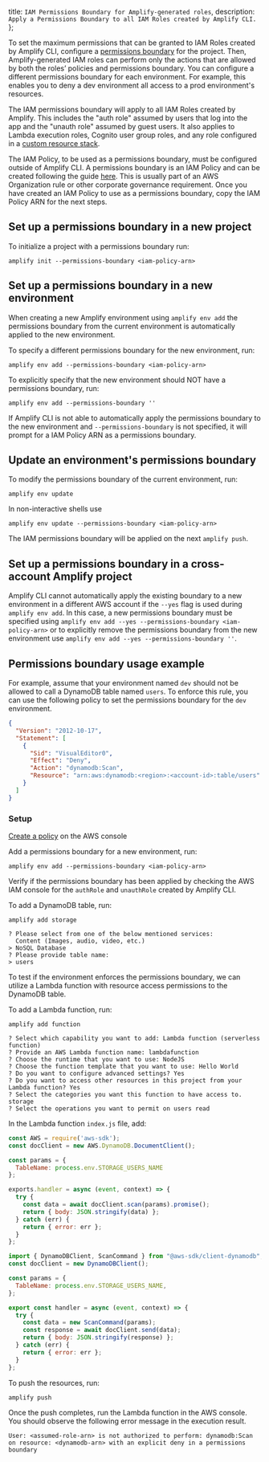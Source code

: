   title: `IAM Permissions Boundary for Amplify-generated roles`,
  description: `Apply a Permissions Boundary to all IAM Roles created by Amplify CLI.`
};

To set the maximum permissions that can be granted to IAM Roles created by Amplify CLI, configure a [permissions boundary](https://docs.aws.amazon.com/IAM/latest/UserGuide/access_policies_boundaries.html) for the project. Then, Amplify-generated IAM roles can perform only the actions that are allowed by both the roles’ policies and permissions boundary. You can configure a different permissions boundary for each environment. For example, this enables you to deny a dev environment all access to a prod environment's resources.

The IAM permissions boundary will apply to all IAM Roles created by Amplify. This includes the "auth role" assumed by users that log into the app and the "unauth role" assumed by guest users. It also applies to Lambda execution roles, Cognito user group roles, and any role configured in a [custom resource stack](/cli/custom/cloudformation).

The IAM Policy, to be used as a permissions boundary, must be configured outside of Amplify CLI. A permissions boundary is an IAM Policy and can be created following the guide [here](https://docs.aws.amazon.com/IAM/latest/UserGuide/access_policies_create-console.html). This is usually part of an AWS Organization rule or other corporate governance requirement. Once you have created an IAM Policy to use as a permissions boundary, copy the IAM Policy ARN for the next steps.

## Set up a permissions boundary in a new project

To initialize a project with a permissions boundary run:

```
amplify init --permissions-boundary <iam-policy-arn>
```

## Set up a permissions boundary in a new environment

When creating a new Amplify environment using `amplify env add` the permissions boundary from the current environment is automatically applied to the new environment.

To specify a different permissions boundary for the new environment, run:

```
amplify env add --permissions-boundary <iam-policy-arn>
```

To explicitly specify that the new environment should NOT have a permissions boundary, run:

```
amplify env add --permissions-boundary ''
```

If Amplify CLI is not able to automatically apply the permissions boundary to the new environment and `--permissions-boundary` is not specified, it will prompt for a IAM Policy ARN as a permissions boundary.

## Update an environment's permissions boundary

To modify the permissions boundary of the current environment, run:

```
amplify env update
```

In non-interactive shells use

```
amplify env update --permissions-boundary <iam-policy-arn>
```

The IAM permissions boundary will be applied on the next `amplify push`.

## Set up a permissions boundary in a cross-account Amplify project

Amplify CLI cannot automatically apply the existing boundary to a new environment in a different AWS account if the `--yes` flag is used during `amplify env add`. In this case, a new permissions boundary must be specified using `amplify env add --yes --permissions-boundary <iam-policy-arn>` or to explicitly remove the permissions boundary from the new environment use `amplify env add --yes --permissions-boundary ''`.

## Permissions boundary usage example

For example, assume that your environment named `dev` should not be allowed to call a DynamoDB table named `users`. To enforce this rule, you can use the following policy to set the permissions boundary for the `dev` environment.

```json
{
  "Version": "2012-10-17",
  "Statement": [
    {
      "Sid": "VisualEditor0",
      "Effect": "Deny",
      "Action": "dynamodb:Scan",
      "Resource": "arn:aws:dynamodb:<region>:<account-id>:table/users"
    }
  ]
}
```

### Setup

[Create a policy](https://docs.aws.amazon.com/IAM/latest/UserGuide/tutorial_managed-policies.html) on the AWS console

Add a permissions boundary for a new environment, run:

```
amplify env add --permissions-boundary <iam-policy-arn>
```

Verify if the permissions boundary has been applied by checking the AWS IAM console for the `authRole` and `unauthRole` created by Amplify CLI.

To add a DynamoDB table, run:

```
amplify add storage
```

```
? Please select from one of the below mentioned services:
  Content (Images, audio, video, etc.)
> NoSQL Database
? Please provide table name:
> users
```

To test if the environment enforces the permissions boundary, we can utilize a Lambda function with resource access permissions to the DynamoDB table.

To add a Lambda function, run:

```
amplify add function
```

```
? Select which capability you want to add: Lambda function (serverless function)
? Provide an AWS Lambda function name: lambdafunction
? Choose the runtime that you want to use: NodeJS
? Choose the function template that you want to use: Hello World
? Do you want to configure advanced settings? Yes
? Do you want to access other resources in this project from your Lambda function? Yes
? Select the categories you want this function to have access to. storage
? Select the operations you want to permit on users read
```

In the Lambda function `index.js` file, add:

<BlockSwitcher>

<Block name="AWS SDK V2">

```js
const AWS = require('aws-sdk');
const docClient = new AWS.DynamoDB.DocumentClient();

const params = {
  TableName: process.env.STORAGE_USERS_NAME
};

exports.handler = async (event, context) => {
  try {
    const data = await docClient.scan(params).promise();
    return { body: JSON.stringify(data) };
  } catch (err) {
    return { error: err };
  }
};
```
</Block>

<Block name="AWS SDK V3">

```js
import { DynamoDBClient, ScanCommand } from "@aws-sdk/client-dynamodb";
const docClient = new DynamoDBClient();

const params = {
  TableName: process.env.STORAGE_USERS_NAME,
};

export const handler = async (event, context) => {
  try {
    const data = new ScanCommand(params);
    const response = await docClient.send(data);
    return { body: JSON.stringify(response) };
  } catch (err) {
    return { error: err };
  }
};
```

</Block>

</BlockSwitcher>

To push the resources, run:

```
amplify push
```

Once the push completes, run the Lambda function in the AWS console. You should observe the following error message in the execution result.

```
User: <assumed-role-arn> is not authorized to perform: dynamodb:Scan on resource: <dynamodb-arn> with an explicit deny in a permissions boundary
```
